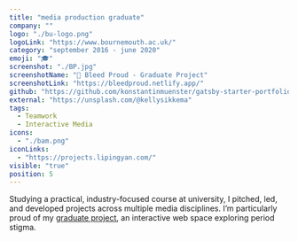 ```yaml
---
title: "media production graduate"
company: ""
logo: "./bu-logo.png"
logoLink: "https://www.bournemouth.ac.uk/"
category: "september 2016 - june 2020"
emoji: "🎓"
screenshot: "./BP.jpg"
screenshotName: "🔗 Bleed Proud - Graduate Project"
screenshotLink: "https://bleedproud.netlify.app/"
github: "https://github.com/konstantinmuenster/gatsby-starter-portfolio-minimal"
external: "https://unsplash.com/@kellysikkema"
tags:
  - Teamwork
  - Interactive Media
icons:
  - "./bam.png"
iconLinks:
  - "https://projects.lipingyan.com/"
visible: "true"
position: 5
---
```


Studying a practical, industry-focused course at university, I pitched, led, and developed projects across multiple media disciplines. I’m particularly proud of my <a href="https://bleedproud.netlify.app/" target="_blank" rel="nofollow noopener noreferrer" aria-label="External Link"><u>graduate project</u></a>, an interactive web space exploring period stigma.